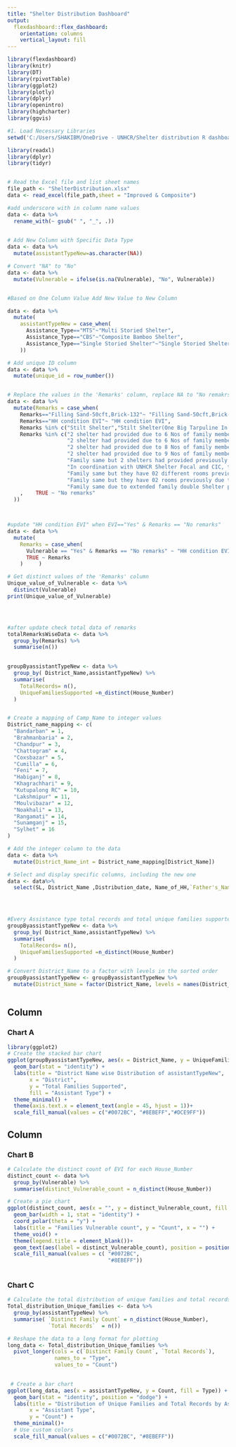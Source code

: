 ```yaml
---
title: "Shelter Distribution Dashboard"
output: 
  flexdashboard::flex_dashboard:
    orientation: columns
    vertical_layout: fill
---
```


```r
library(flexdashboard)
library(knitr)
library(DT)
library(rpivotTable)
library(ggplot2)
library(plotly)
library(dplyr)
library(openintro)
library(highcharter)
library(ggvis)

#1. Load Necessary Libraries
setwd('C:/Users/SHAKIBM/OneDrive - UNHCR/Shelter distribution R dashboard')

library(readxl)
library(dplyr)
library(tidyr)


# Read the Excel file and list sheet names
file_path <- "ShelterDistribution.xlsx"
data <- read_excel(file_path,sheet = "Improved & Composite")

#add underscore with in column name values
data <- data %>%
  rename_with(~ gsub(" ", "_", .))
 

# Add New Column with Specific Data Type
data <- data %>%
  mutate(assistantTypeNew=as.character(NA))

# Convert "NA" to "No"
data <- data %>%
  mutate(Vulnerable = ifelse(is.na(Vulnerable), "No", Vulnerable))


#Based on One Column Value Add New Value to New Column

data <- data %>%
  mutate(
    assistantTypeNew = case_when(
      Assistance_Type=="MTS"~"Multi Storied Shelter",
      Assistance_Type=="CBS"~"Composite Bamboo Shelter",
      Assistance_Type=="Single Storied Shelter"~"Single Storied Shelter"
    ))

# Add unique ID column
data <- data %>%
  mutate(unique_id = row_number())


# Replace the values in the 'Remarks' column, replace NA to "No remakrs"
data <- data %>%
  mutate(Remarks = case_when(
    Remarks=="Filling Sand-50cft,Brick-132"~ "Filling Sand-50cft,Brick-132",
    Remarks=="HH condition EVI"~ "HH condition EVI",
    Remarks %in% c("Stilt Shelter","Stilt Shelter(One Big Tarpuline In 4 Shelter Coverage)","Stilt Shelter(Tie Down Only Rope in 4 shelter)")~ "Stilt Shelter",
    Remarks %in% c("2 shelter had provided due to 6 Nos of family member and this was an especial request from CiC office to provide 2 shelter due to relocation of existing shelter.",
                   "2 shelter had provided due to 6 Nos of family member and this was an especial request from CiC office to provide 2 shelter due to relocation of existing shelter.",
                   "2 shelter had provided due to 8 Nos of family member",
                   "2 shelter had provided due to 9 Nos of family member","Double Shelter",
                   "Family same but 2 shelters had provided previously due to extended family",
                   "In coordination with UNHCR Shelter Focal and CIC, two separate shelters were provided under this Family for their larger household size (10 members).",
                   "Family same but they have 02 different rooms previously due to extended family",
                   "Family same but they have 02 rooms previously due to extended family","Family same but they have 02 different rooms previously due to extended family",
                   "Family same due to extended family double Shelter provided") ~ "Family same due to extended family double Shelter provided"
    ,    TRUE ~ "No remarks"
  ))



#update "HH condition EVI" when EVI=="Yes" & Remarks == "No remarks"
data <- data %>%
  mutate(
    Remarks = case_when(
      Vulnerable == "Yes" & Remarks == "No remarks" ~ "HH condition EVI",
      TRUE ~ Remarks
    )     )

# Get distinct values of the 'Remarks' column
Unique_value_of_Vulnerable <- data %>%
  distinct(Vulnerable)
print(Unique_value_of_Vulnerable)




#after update check total data of remarks
totalRemarksWiseData <- data %>%
  group_by(Remarks) %>%
  summarise(n())
 

groupByassistantTypeNew <- data %>%
  group_by( District_Name,assistantTypeNew) %>%
  summarise(
    TotalRecords= n(),
    UniqueFamiliesSupported =n_distinct(House_Number)
  )


# Create a mapping of Camp_Name to integer values
District_name_mapping <- c(
  "Bandarban" = 1,
  "Brahmanbaria" = 2,
  "Chandpur" = 3,
  "Chattogram" = 4,
  "Coxsbazar" = 5,
  "Cumilla" = 6,
  "Feni" = 7,
  "Habiganj" = 8,
  "Khagrachhari" = 9,
  "Kutupalong RC" = 10,
  "Lakshmipur" = 11,
  "Moulvibazar" = 12,
  "Noakhali" = 13,
  "Rangamati" = 14,
  "Sunamganj" = 15,
  "Sylhet" = 16
)

# Add the integer column to the data
data <- data %>%
  mutate(District_Name_int = District_name_mapping[District_Name])

# Select and display specific columns, including the new one
data <- data%>%
  select(SL, District_Name ,Distribution_date, Name_of_HH,`Father's_Name` , House_Number,Vulnerable ,  Assistance_Type, assistantTypeNew,Remarks)

 


#Every Assistance type total records and total unique families supported
groupByassistantTypeNew <- data %>%
  group_by( District_Name,assistantTypeNew) %>%
  summarise(
    TotalRecords= n(),
    UniqueFamiliesSupported =n_distinct(House_Number)
  )

# Convert District_Name to a factor with levels in the sorted order
groupByassistantTypeNew <- groupByassistantTypeNew %>%
  mutate(District_Name = factor(District_Name, levels = names(District_name_mapping)[order(District_name_mapping)]))



```

Column {data-width=650}
-----------------------------------------------------------------------

### Chart A

```r
library(ggplot2)
# Create the stacked bar chart
ggplot(groupByassistantTypeNew, aes(x = District_Name, y = UniqueFamiliesSupported, fill = assistantTypeNew)) +
  geom_bar(stat = "identity") +
  labs(title = "District Name wise Distribution of assistantTypeNew",
       x = "District",
       y = "Total Families Supported",
       fill = "Assistant Type") +
  theme_minimal() +
  theme(axis.text.x = element_text(angle = 45, hjust = 1))+
  scale_fill_manual(values = c("#0072BC", "#8EBEFF","#DCE9FF"))

```

Column {data-width=350}
-----------------------------------------------------------------------

### Chart B

```r
# Calculate the distinct count of EVI for each House_Number
distinct_count <- data %>%
  group_by(Vulnerable) %>%
  summarise(distinct_Vulnerable_count = n_distinct(House_Number))

# Create a pie chart
ggplot(distinct_count, aes(x = "", y = distinct_Vulnerable_count, fill = as.factor(Vulnerable))) +
  geom_bar(width = 1, stat = "identity") +
  coord_polar(theta = "y") +
  labs(title = "Families Vulnerable count", y = "Count", x = "") +
  theme_void() +
  theme(legend.title = element_blank())+
  geom_text(aes(label = distinct_Vulnerable_count), position = position_stack(vjust = 0.5))+
  scale_fill_manual(values = c( "#0072BC",
                                "#8EBEFF"))
 

```

### Chart C

```r
# Calculate the total distribution of unique families and total records
Total_distribution_Unique_families <- data %>%
  group_by(assistantTypeNew) %>%
  summarise( `Distinct Family Count` = n_distinct(House_Number),
             `Total Records`  = n())

# Reshape the data to a long format for plotting
long_data <- Total_distribution_Unique_families %>%
  pivot_longer(cols = c(`Distinct Family Count`, `Total Records`),
               names_to = "Type",
               values_to = "Count")

 
 # Create a bar chart
ggplot(long_data, aes(x = assistantTypeNew, y = Count, fill = Type)) +
  geom_bar(stat = "identity", position = "dodge") +
  labs(title = "Distribution of Unique Families and Total Records by Assistant Type",
       x = "Assistant Type",
       y = "Count") +
  theme_minimal()+
  # Use custom colors
  scale_fill_manual(values = c("#0072BC", "#8EBEFF"))



```

